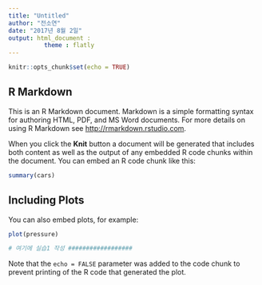 ```yaml
---
title: "Untitled"
author: "전소연"
date: "2017년 8월 2일"
output: html_document :
          theme : flatly
---
```


```r
knitr::opts_chunk$set(echo = TRUE)
```

## R Markdown

This is an R Markdown document. Markdown is a simple formatting syntax for authoring HTML, PDF, and MS Word documents. For more details on using R Markdown see <http://rmarkdown.rstudio.com>.

When you click the **Knit** button a document will be generated that includes both content as well as the output of any embedded R code chunks within the document. You can embed an R code chunk like this:

```r
summary(cars)
```

## Including Plots

You can also embed plots, for example:

```r
plot(pressure)

# 여기에 실습1 작성 ##################

```

Note that the `echo = FALSE` parameter was added to the code chunk to prevent printing of the R code that generated the plot.
